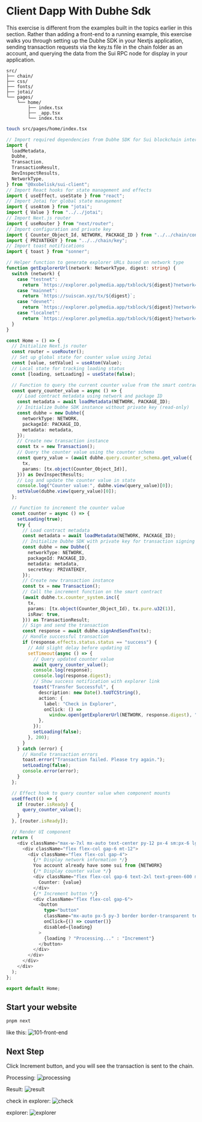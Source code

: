 # Client Dapp With Dubhe Sdk

This exercise is different from the examples built in the topics earlier in this section. Rather than adding a front-end to a running example, this exercise walks you through setting up the Dubhe SDK in your Nextjs application, sending transaction requests via the key.ts file in the chain folder as an account, and querying the data from the Sui RPC node for display in your application.

```
src/
├── chain/
├── css/
├── fonts/
├── jotai/
└── pages/
    └── home/
        ├── index.tsx
        ├── _app.tsx
        └── index.tsx
```

```bash
touch src/pages/home/index.tsx
```

```typescript
// Import required dependencies from Dubhe SDK for Sui blockchain interaction
import {
  loadMetadata,
  Dubhe,
  Transaction,
  TransactionResult,
  DevInspectResults,
  NetworkType,
} from "@0xobelisk/sui-client";
// Import React hooks for state management and effects
import { useEffect, useState } from "react";
// Import Jotai for global state management
import { useAtom } from "jotai";
import { Value } from "../../jotai";
// Import Next.js router
import { useRouter } from "next/router";
// Import configuration and private key
import { Counter_Object_Id, NETWORK, PACKAGE_ID } from "../../chain/config";
import { PRIVATEKEY } from "../../chain/key";
// Import toast notifications
import { toast } from "sonner";

// Helper function to generate explorer URLs based on network type
function getExplorerUrl(network: NetworkType, digest: string) {
  switch (network) {
    case "testnet":
      return `https://explorer.polymedia.app/txblock/${digest}?network=${network}`;
    case "mainnet":
      return `https://suiscan.xyz/tx/${digest}`;
    case "devnet":
      return `https://explorer.polymedia.app/txblock/${digest}?network=${network}`;
    case "localnet":
      return `https://explorer.polymedia.app/txblock/${digest}?network=local`;
  }
}

const Home = () => {
  // Initialize Next.js router
  const router = useRouter();
  // Set up global state for counter value using Jotai
  const [value, setValue] = useAtom(Value);
  // Local state for tracking loading status
  const [loading, setLoading] = useState(false);

  // Function to query the current counter value from the smart contract
  const query_counter_value = async () => {
    // Load contract metadata using network and package ID
    const metadata = await loadMetadata(NETWORK, PACKAGE_ID);
    // Initialize Dubhe SDK instance without private key (read-only)
    const dubhe = new Dubhe({
      networkType: NETWORK,
      packageId: PACKAGE_ID,
      metadata: metadata,
    });
    // Create new transaction instance
    const tx = new Transaction();
    // Query the counter value using the counter schema
    const query_value = (await dubhe.query.counter_schema.get_value({
      tx,
      params: [tx.object(Counter_Object_Id)],
    })) as DevInspectResults;
    // Log and update the counter value in state
    console.log("Counter value:", dubhe.view(query_value)[0]);
    setValue(dubhe.view(query_value)[0]);
  };

  // Function to increment the counter value
  const counter = async () => {
    setLoading(true);
    try {
      // Load contract metadata
      const metadata = await loadMetadata(NETWORK, PACKAGE_ID);
      // Initialize Dubhe SDK with private key for transaction signing
      const dubhe = new Dubhe({
        networkType: NETWORK,
        packageId: PACKAGE_ID,
        metadata: metadata,
        secretKey: PRIVATEKEY,
      });
      // Create new transaction instance
      const tx = new Transaction();
      // Call the increment function on the smart contract
      (await dubhe.tx.counter_system.inc({
        tx,
        params: [tx.object(Counter_Object_Id), tx.pure.u32(1)],
        isRaw: true,
      })) as TransactionResult;
      // Sign and send the transaction
      const response = await dubhe.signAndSendTxn(tx);
      // Handle successful transaction
      if (response.effects.status.status == "success") {
        // Add slight delay before updating UI
        setTimeout(async () => {
          // Query updated counter value
          await query_counter_value();
          console.log(response);
          console.log(response.digest);
          // Show success notification with explorer link
          toast("Transfer Successful", {
            description: new Date().toUTCString(),
            action: {
              label: "Check in Explorer",
              onClick: () =>
                window.open(getExplorerUrl(NETWORK, response.digest), "_blank"),
            },
          });
          setLoading(false);
        }, 200);
      }
    } catch (error) {
      // Handle transaction errors
      toast.error("Transaction failed. Please try again.");
      setLoading(false);
      console.error(error);
    }
  };

  // Effect hook to query counter value when component mounts
  useEffect(() => {
    if (router.isReady) {
      query_counter_value();
    }
  }, [router.isReady]);

  // Render UI component
  return (
    <div className="max-w-7xl mx-auto text-center py-12 px-4 sm:px-6 lg:py-16 lg:px-8 flex-6">
      <div className="flex flex-col gap-6 mt-12">
        <div className="flex flex-col gap-4">
          {/* Display network information */}
          You account already have some sui from {NETWORK}
          {/* Display counter value */}
          <div className="flex flex-col gap-6 text-2xl text-green-600 mt-6 ">
            Counter: {value}
          </div>
          {/* Increment button */}
          <div className="flex flex-col gap-6">
            <button
              type="button"
              className="mx-auto px-5 py-3 border border-transparent text-base font-medium rounded-md text-white bg-indigo-600 hover:bg-indigo-700"
              onClick={() => counter()}
              disabled={loading}
            >
              {loading ? "Processing..." : "Increment"}
            </button>
          </div>
        </div>
      </div>
    </div>
  );
};

export default Home;
```

## Start your website

```bash
pnpm next
```

like this:
![101-front-end](/sui/101-front-end.png)

## Next Step

Click Increment button, and you will see the transaction is sent to the chain.

Processing:
![processing](/sui/process.png)

Result:
![result](/sui/result.png)

check in explorer:
![check](/sui/check.png)

explorer:
![explorer](/sui/explorer.png)
